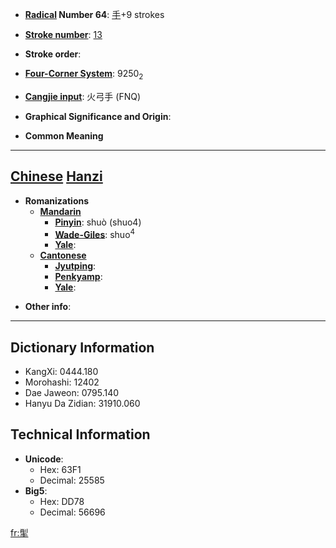 * '''[[Wiktionary:Chinese radical index| Radical]] Number 64''': [[Wiktionary:Chinese radical index 手|手]]+9 strokes

* '''[[Wiktionary:Chinese total strokes index|Stroke number]]''': [[Wiktionary:Chinese total strokes index 13|13]]

* '''Stroke order''': 

* '''[[Wiktionary:Chinese four corner index|Four-Corner System]]''': 9250<sub>2</sub>

* '''[[Wiktionary:Chinese Cangjie index|Cangjie input]]''': 火弓手 (FNQ)

* '''Graphical Significance and Origin''': 

* '''Common Meaning'''

----

== [[Chinese]] [[Hanzi]] ==

* '''Romanizations'''
** '''[[Mandarin]]'''
*** '''[[Pinyin]]''': shuò (shuo4)
*** '''[[Wade-Giles]]''': shuo<sup>4</sup>
*** '''[[Yale]]''': 
** '''[[Cantonese]]'''
*** '''[[Jyutping]]''':
*** '''[[Penkyamp]]''': 
*** '''[[Yale]]''': 

* '''Other info''': 

----

== Dictionary Information ==

* KangXi: 0444.180
* Morohashi: 12402
* Dae Jaweon: 0795.140
* Hanyu Da Zidian: 31910.060

== Technical Information ==

* '''Unicode''':
** Hex: 63F1
** Decimal: 25585
* '''Big5''':
** Hex: DD78
** Decimal: 56696

[[fr:揱]]